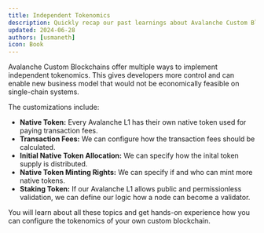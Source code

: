 ```yaml
---
title: Independent Tokenomics
description: Quickly recap our past learnings about Avalanche Custom Blockchains.
updated: 2024-06-28
authors: [usmaneth]
icon: Book
---
```


Avalanche Custom Blockchains offer multiple ways to implement independent tokenomics. This gives developers more control and can enable new business model that would not be economically feasible on single-chain systems.

The customizations include:

- **Native Token:** Every Avalanche L1 has their own native token used for paying transaction fees. 
- **Transaction Fees:** We can configure how the transaction fees should be calculated.   
- **Initial Native Token Allocation:** We can specify how the inital token supply is distributed.
- **Native Token Minting Rights:** We can specify if and who can mint more native tokens.
- **Staking Token:** If our Avalanche L1 allows public and permissionless validation, we can define our logic how a node can become a validator.

You will learn about all these topics and get hands-on experience how you can configure the tokenomics of your own custom blockchain.
